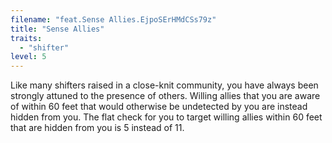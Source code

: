 ```yaml
---
filename: "feat.Sense Allies.EjpoSErHMdCSs79z"
title: "Sense Allies"
traits:
  - "shifter"
level: 5
---
```


Like many shifters raised in a close-knit community, you have always been strongly attuned to the presence of others. Willing allies that you are aware of within 60 feet that would otherwise be undetected by you are instead hidden from you. The flat check for you to target willing allies within 60 feet that are hidden from you is 5 instead of 11.
